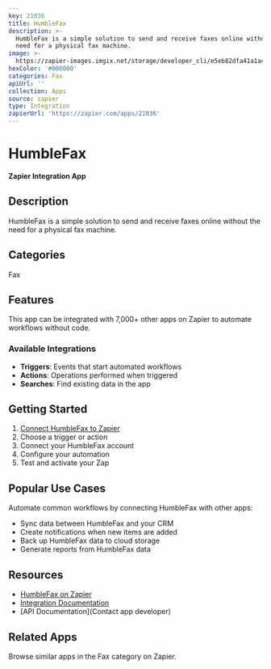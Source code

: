 ```yaml
---
key: 21036
title: HumbleFax
description: >-
  HumbleFax is a simple solution to send and receive faxes online without the
  need for a physical fax machine.
image: >-
  https://zapier-images.imgix.net/storage/developer_cli/e5eb82dfa41a1a421141a3a9d1efdf5a.png?auto=format%2Ccompress&ixlib=python-3.0.0&q=50
hexColor: '#000000'
categories: Fax
apiUrl: ''
collection: Apps
source: zapier
type: Integration
zapierUrl: 'https://zapier.com/apps/21036'
---
```

# HumbleFax

**Zapier Integration App**

## Description

HumbleFax is a simple solution to send and receive faxes online without the need for a physical fax machine.

## Categories

Fax

## Features

This app can be integrated with 7,000+ other apps on Zapier to automate workflows without code.

### Available Integrations

- **Triggers**: Events that start automated workflows
- **Actions**: Operations performed when triggered
- **Searches**: Find existing data in the app

## Getting Started

1. [Connect HumbleFax to Zapier](https://zapier.com/apps/21036)
2. Choose a trigger or action
3. Connect your HumbleFax account
4. Configure your automation
5. Test and activate your Zap

## Popular Use Cases

Automate common workflows by connecting HumbleFax with other apps:

- Sync data between HumbleFax and your CRM
- Create notifications when new items are added
- Back up HumbleFax data to cloud storage
- Generate reports from HumbleFax data

## Resources

- [HumbleFax on Zapier](https://zapier.com/apps/21036)
- [Integration Documentation](https://zapier.com/apps/21036/integrations)
- [API Documentation](Contact app developer)

## Related Apps

Browse similar apps in the Fax category on Zapier.
